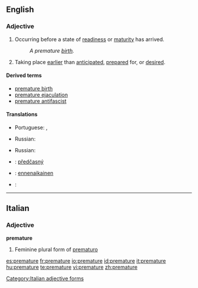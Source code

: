 ==English==
{{wikipedia}}
===Adjective===
{{en-adj}}

# Occurring before a state of [[readiness]] or [[maturity]] has arrived.
#: ''A premature [[birth]].''
# Taking place [[earlier]] than [[anticipated]], [[prepared]] for, or [[desired]].

====Derived terms====
* [[premature birth]]
* [[premature ejaculation]]
* [[premature antifascist]]

====Translations====
{{trans-top|ocurring before a state of readiness or maturity}}
* Portuguese: {{t|pt|prematuro|m}}, {{t|pt|prematura|f}}
{{trans-mid}}
* Russian: {{t|ru|преждевременный|sc=cyrl|tr=pr'ežd'evr'ém'ennyj}}
{{trans-bottom}}

{{trans-top| Taking place earlier than anticipated}}
{{trans-mid}}
* Russian: {{t|ru|преждевременный|sc=cyrl|tr=pr'ežd'evr'ém'ennyj}}
{{trans-bottom}}

{{checktrans-top}}
* {{ttbc|Czech}}: [[předčasný]] {{m}}
* {{ttbc|Finnish}}: [[ennenaikainen]]
{{trans-mid}}
* {{ttbc|Kurdish}}: {{KUchar|[[پێشوه‌خت]]}}
{{trans-bottom}}

----

==Italian==

===Adjective===
'''premature'''

# Feminine plural form of [[prematuro]]

[[Category:Italian adjective forms]]

[[es:premature]]
[[fr:premature]]
[[io:premature]]
[[id:premature]]
[[it:premature]]
[[hu:premature]]
[[te:premature]]
[[vi:premature]]
[[zh:premature]]